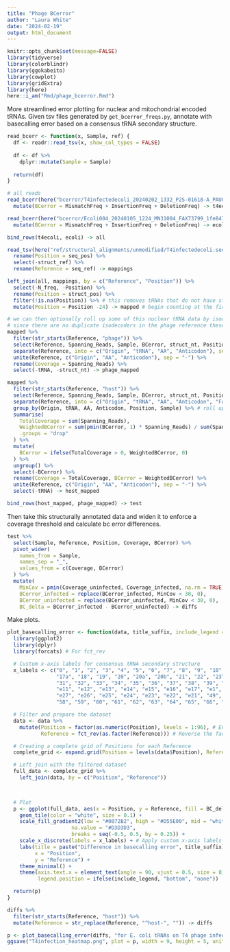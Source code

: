 ```yaml
---
title: "Phage BCerror"
author: "Laura White"
date: "2024-02-19"
output: html_document
---
```

```r
knitr::opts_chunk$set(message=FALSE)
library(tidyverse)
library(colorblindr)
library(ggokabeito)
library(cowplot)
library(gridExtra)
library(here)
here::i_am("Rmd/phage_bcerror.Rmd")
```
More streamlined error plotting for nuclear and mitochondrial encoded tRNAs.
Given tsv files generated by `get_bcerror_freqs.py`, annotate with basecalling error based on a consensus tRNA secondary structure.
```r
read_bcerr <- function(x, Sample, ref) {
  df <- readr::read_tsv(x, show_col_types = FALSE)
  
  df <- df %>%
    dplyr::mutate(Sample = Sample)
  
  return(df)
}

# all reads
read_bcerr(here("bcerror/T4infectedecoli_20240202_1332_P2S-01618-A_PAU05281_fd3805fc.rna004_130bps_sup@v5.0.0.T4ref.tsv"), "infected") %>%
  mutate(BCerror = MismatchFreq + InsertionFreq + DeletionFreq) -> t4ecoli

read_bcerr(here("bcerror/Ecoli004_20240105_1224_MN31004_FAX73799_1fe84761.rna004_130bps_sup@v5.0.0.T4ref.tsv"), "uninfected") %>%
  mutate(BCerror = MismatchFreq + InsertionFreq + DeletionFreq) -> ecoli

bind_rows(t4ecoli, ecoli) -> all

read_tsv(here("ref/structural_alignments/unmodified/T4infectedecoli.seq2structure.tsv")) %>%
  rename(Position = seq_pos) %>%
  select(-struct_ref) %>%
  rename(Reference = seq_ref) -> mappings

left_join(all, mappings, by = c("Reference", "Position")) %>%
  select(-N_freq, -Position) %>%
  rename(Position = struct_pos) %>%
  filter(!is.na(Position)) %>% # this removes tRNAs that do not have structural info in the mappings df
  mutate(Position = Position -24) -> mapped # begin counting at the first nt of the tRNA body, not the adapter

# we can then optionally roll up some of this nuclear tRNA data by isodecoder family
# since there are no duplicate isodecoders in the phage reference these are easy
mapped %>%
  filter(str_starts(Reference, "phage")) %>%
  select(Reference, Spanning_Reads, Sample, BCerror, struct_nt, Position) %>%
  separate(Reference, into = c("Origin", "tRNA", "AA", "Anticodon"), sep = "-") %>%
  unite(Reference, c("Origin", "AA", "Anticodon"), sep = "-") %>%
  rename(Coverage = Spanning_Reads) %>%
  select(-tRNA, -struct_nt) -> phage_mapped

mapped %>%
  filter(str_starts(Reference, "host")) %>%
  select(Reference, Spanning_Reads, Sample, BCerror, struct_nt, Position) %>%
  separate(Reference, into = c("Origin", "tRNA", "AA", "Anticodon", "Family", "Species"), sep = "-") %>%
  group_by(Origin, tRNA, AA, Anticodon, Position, Sample) %>% # roll up to anticodon if not grouped by Family
  summarise(
    TotalCoverage = sum(Spanning_Reads),
    WeightedBCerror = sum(pmin(BCerror, 1) * Spanning_Reads) / sum(Spanning_Reads),  # Revised weighted average calculation
    .groups = "drop"
  ) %>%
  mutate(
    BCerror = ifelse(TotalCoverage > 0, WeightedBCerror, 0)
  ) %>%
  ungroup() %>%
  select(-BCerror) %>%
  rename(Coverage = TotalCoverage, BCerror = WeightedBCerror) %>%
  unite(Reference, c("Origin", "AA", "Anticodon"), sep = "-") %>%
  select(-tRNA) -> host_mapped

bind_rows(host_mapped, phage_mapped) -> test
```

Then take this structurally annotated data and widen it to enforce a coverage threshold and calculate bc error differences.
```r
test %>%
  select(Sample, Reference, Position, Coverage, BCerror) %>%
  pivot_wider(
    names_from = Sample,
    names_sep = "_",
    values_from = c(Coverage, BCerror)
  ) %>%
  mutate(
    MinCov = pmin(Coverage_uninfected, Coverage_infected, na.rm = TRUE),
    BCerror_infected = replace(BCerror_infected, MinCov < 30, 0),
    BCerror_uninfected = replace(BCerror_uninfected, MinCov < 30, 0),
    BC_delta = BCerror_infected - BCerror_uninfected) -> diffs


```

Make plots.
```r
plot_basecalling_error <- function(data, title_suffix, include_legend = TRUE) {
  library(ggplot2)
  library(dplyr)
  library(forcats) # For fct_rev

  # Custom x-axis labels for consensus tRNA secondary structure
  x_labels <- c("0", "1", "2", "3", "4", "5", "6", "7", "8", "9", "10", "11", "12", "13", "14", "15", "16", "17", 
                "17a", "18", "19", "20", "20a", "20b", "21", "22", "23", "24", "25", "26", "27", "28", "29", "30", 
                "31", "32", "33", "34", "35", "36", "37", "38", "39", "40", "41", "42", "43", "44", "45", "46", "47", "48", 
                "e11", "e12", "e13", "e14", "e15", "e16", "e17", "e1", "e2", "e3", "e4", "e5", 
                "e27", "e26", "e25", "e24", "e23", "e22", "e21", "49", "50", "51", "52", "53", "54", "55", "56", "57", 
                "58", "59", "60", "61", "62", "63", "64", "65", "66", "67", "68", "69", "70", "71", "72", "73")

  # Filter and prepare the dataset
  data <- data %>%
    mutate(Position = factor(as.numeric(Position), levels = 1:96), # Ensure Position is a factor with correct levels
           Reference = fct_rev(as.factor(Reference))) # Reverse the factor levels of Reference

  # Creating a complete grid of Positions for each Reference
  complete_grid <- expand.grid(Position = levels(data$Position), Reference = levels(data$Reference))

  # Left join with the filtered dataset
  full_data <- complete_grid %>%
    left_join(data, by = c("Position", "Reference"))
  


  # Plot
  p <- ggplot(full_data, aes(x = Position, y = Reference, fill = BC_delta)) +
    geom_tile(color = "white", size = 0.1) +
    scale_fill_gradient2(low = "#0072B2", high = "#D55E00", mid = "white",midpoint = 0, limits = c(-0.5, 0.5), 
                     na.value = "#D3D3D3", 
                     breaks = seq(-0.5, 0.5, by = 0.25)) +
    scale_x_discrete(labels = x_labels) + # Apply custom x-axis labels
    labs(title = paste("Difference in basecalling error", title_suffix),
         x = "Position",
         y = "Reference") +
    theme_minimal() +
    theme(axis.text.x = element_text(angle = 90, vjust = 0.5, size = 8),
          legend.position = ifelse(include_legend, "bottom", "none"))

  return(p)
}

diffs %>%
  filter(str_starts(Reference, "host")) %>%
  mutate(Reference = str_replace(Reference, "^host-", "")) -> diffs

p <- plot_basecalling_error(diffs, "for E. coli tRNAs on T4 phage infection")
ggsave("T4infection_heatmap.png", plot = p, width = 9, height = 5, units = "in")
```

